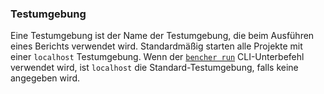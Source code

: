 ### Testumgebung
Eine Testumgebung ist der Name der Testumgebung, die beim Ausführen eines Berichts verwendet wird. Standardmäßig starten alle Projekte mit einer `localhost` Testumgebung. Wenn der <code><a href="/de/docs/explanation/bencher-run/">bencher run</a></code> CLI-Unterbefehl verwendet wird, ist `localhost` die Standard-Testumgebung, falls keine angegeben wird.